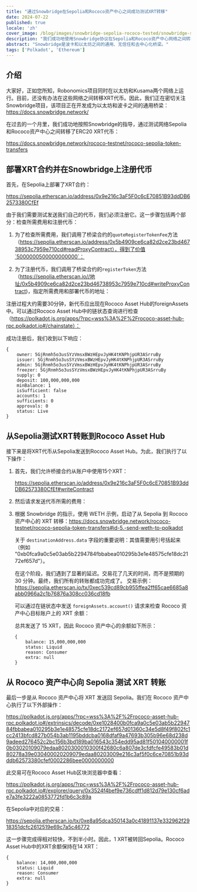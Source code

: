 ```yaml
---
title: "通过Snowbridge在Sepolia和Rococo资产中心之间成功测试XRT转移"
date: 2024-07-22
published: true
locale: 'zh'
cover_image: /blog/images/snowbridge-sepolia-rococo-tested/snowbridge-sepolia-rococo-tested.png
description: "我们成功地使用Snowbridge协议在Sepolia和Rococo资产中心网络之间转移XRT代币进行了测试。"
abstract: "Snowbridge是波卡和以太坊之间的通用、无信任和去中心化桥梁。"
tags: ['Polkadot', 'Ethereum']
---
```


## 介绍

大家好，正如您所知，Robonomics项目同时在以太坊和Kusama两个网络上运行。目前，还没有办法在这些网络之间转移XRT代币。因此，我们正在密切关注Snowbridge项目，该项目正在开发成为以太坊和波卡之间的通用桥梁：https://docs.snowbridge.network/

在过去的一个月里，我们成功地按照Snowbridge的指导，通过测试网络Sepolia和Rococo资产中心之间转移了ERC20 XRT代币：

https://docs.snowbridge.network/rococo-testnet/rococo-sepolia-token-transfers

## 部署XRT合约并在Snowbridge上注册代币

首先，在Sepolia上部署了XRT合约：

https://sepolia.etherscan.io/address/0x9e216c3aF5F0c6cE70851B93ddDB62573380CfEf

由于我们需要测试发送我们自己的代币，我们必须注册它。这一步骤包括两个部分：检查所需费用和注册代币：

1. 为了检查所需费用，我们调用了桥梁合约的`quoteRegisterTokenFee`方法（https://sepolia.etherscan.io/address/0x5b4909ce6ca82d2ce23bd46738953c7959e710cd#readProxyContract），得到了价值`5000000500000000000`：
<RbImage zoom src="/blog/images/snowbridge-sepolia-rococo-tested/quoteRegisterTokenFee.png" alt="quoteRegisterTokenFee" />

2. 为了注册代币，我们调用了桥梁合约的`registerToken`方法（https://sepolia.etherscan.io//地址/0x5b4909ce6ca82d2ce23bd46738953c7959e710cd#writeProxyContract)，指定所需费用和部署代币的地址：
<RbImage zoom src="/blog/images/snowbridge-sepolia-rococo-tested/registerToken.png" alt="registerToken" />

注册过程大约需要30分钟，新代币应出现在Rococo Asset Hub的foreignAssets中。可以通过Rococo Asset Hub中的链状态查询进行检查（https://polkadot.js.org/apps/?rpc=wss%3A%2F%2Frococo-asset-hub-rpc.polkadot.io#/chainstate）：
<RbImage zoom src="/blog/images/snowbridge-sepolia-rococo-tested/foreign_asset_query.png" alt="Check if token registered" />

成功注册后，我们收到以下响应：
```
{
    owner: 5GjRnmh5o3usSYzVmsxBWzHEpvJyHK4tKNPhjpUR3ASrruBy
    issuer: 5GjRnmh5o3usSYzVmsxBWzHEpvJyHK4tKNPhjpUR3ASrruBy
    admin: 5GjRnmh5o3usSYzVmsxBWzHEpvJyHK4tKNPhjpUR3ASrruBy
    freezer: 5GjRnmh5o3usSYzVmsxBWzHEpvJyHK4tKNPhjpUR3ASrruBy
    supply: 0
    deposit: 100,000,000,000
    minBalance: 1
    isSufficient: false
    accounts: 1
    sufficients: 0
    approvals: 0
    status: Live
}
```

## 从Sepolia测试XRT转账到Rococo Asset Hub

接下来是将XRT代币从Sepolia发送到Rococo Asset Hub。为此，我们执行了以下操作：

1. 首先，我们允许桥接合约从账户中使用15个XRT：

    https://sepolia.etherscan.io/address/0x9e216c3aF5F0c6cE70851B93ddDB62573380CfEf#writeContract
    <RbImage zoom src="/blog/images/snowbridge-sepolia-rococo-tested/xrt_approve_snowbridge_as_spender.png" alt="批准 XRT 支出者" />

2. 然后请求发送代币所需的费用：
    <RbImage zoom src="/blog/images/snowbridge-sepolia-rococo-tested/quoteSendTokenFee.png" alt="quoteSendTokenFee" />

3. 根据 Snowbridge 的指示，使用 WETH 示例，启动了从 Sepolia 到 Rococo 资产中心的 XRT 转移：https://docs.snowbridge.network/rococo-testnet/rococo-sepolia-token-transfers#id-5.-send-weth-to-polkadot
    
    关于 `destinationAddress.data` 字段的重要说明：其值需要用引号括起来（例如 "0xb0fca9a0c5e03ab5b2294784fbbabea010295b3e1e48575cfe18dc2172ef657d"）。

    在这个阶段，我们遇到了显著的延迟。交易花了几天的时间，而不是预期的 30 分钟。最终，我们所有的转账都成功完成了。
    交易示例：https://sepolia.etherscan.io/tx/0xec539cd89cb955ffea2ff65cae6685a8abb0966a2c1b76876a308cc036cd18fb

    可以通过在链状态中发送 `foreignAssets.account()` 请求来检查 Rococo 资产中心目标账户上的 XRT 余额：
    <RbImage zoom src="/blog/images/snowbridge-sepolia-rococo-tested/example_of_foreignAssets_account.png" alt="foreignAssets.account 示例" />

    总共发送了 15 XRT，因此 Rococo 资产中心的余额如下所示：
    ```
    {
        balance: 15,000,000,000
        status: Liquid
        reason: Consumer
        extra: null
    }
    ```

## 从 Rococo 资产中心向 Sepolia 测试 XRT 转账

最后一步是从 Rococo 资产中心将 XRT 发送回 Sepolia。我们在 Rococo 资产中心执行了以下外部操作： 

https://polkadot.js.org/apps/?rpc=wss%3A%2F%2Frococo-asset-hub-rpc.polkadot.io#/extrinsics/decode/0xe1028400b0fca9a0c5e03ab5b2294784fbbabea010295b3e1e48575cfe18dc2172ef657d01360c34e5d8f49f802fc1cc2413bfcd827b054b3ab1195bddcba0168dfaf9a47693b305b96e68d238d9adeed276452c2bc156b3bd189ba016543c354edd95ad81f501040000001f0b03020109079edaa8020300010300f42680c6a807de3cfdfcfe49583b01d80278a39e030400020209079edaa80203009e216c3af5f0c6ce70851b93dddb62573380cfef0002286bee0000000000

此交易可在Rococo Asset Hub区块浏览器中查看：

https://polkadot.js.org/apps/?rpc=wss%3A%2F%2Frococo-asset-hub-rpc.polkadot.io#/explorer/query/0x3524f4bef9e736cdff1d812d79e130cf6ade7a3fe3222a0853772fd1b6c3c89a

在Sepolia中对应的交易：

https://sepolia.etherscan.io/tx/0xe8a95dca350143a0c41891137e332962f2918351dcfc2612519e69c7a5c46772

这一步骤完成得相对较快，不到半小时。因此，1 XRT被转回Sepolia。Rococo Asset Hub中的XRT余额保持在14 XRT：

```
{
    balance: 14,000,000,000
    status: Liquid
    reason: Consumer
    extra: null
}
```
